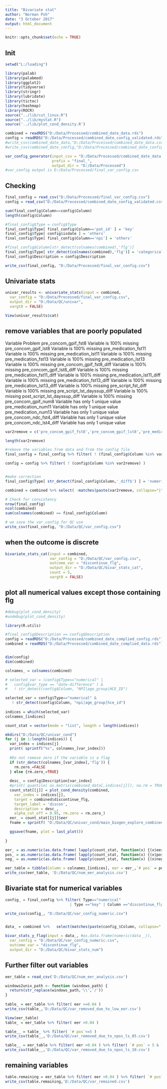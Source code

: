 ```yaml
---
title: "Bivariate stat"
author: "Norman Poh"
date: "3 October 2017"
output: html_document
---
```


```r
knitr::opts_chunk$set(echo = TRUE)
```

## Init
```r
setwd("L:/loading")

library(palab)
library(palabmod)
library(ggplot2)
library(tidyverse)
library(stringr)
library(lubridate)
library(tictoc)
library(hashmap)
library(ROCR)
source("../lib/cut_linux.R")
source("../lib/mystat.R")
source('../lib/plot_cond_density.R')

```

```r
combined = readRDS("D:/Data/Processed/combined_date_data.rds")
config = readRDS("D:/Data/Processed/combined_date_config_validated.rds")
#write_csv(combined_date_data,"D:/Data/Processed/combined_date_data.csv")
#write_csv(combined_date_config,"D:/Data/Processed/combined_date_config_validated.csv")

var_config_generator(input_csv = "D:/Data/Processed/combined_date_data.csv",
                     prefix = "final_",
                     output_dir = "D:/Data/Processed")
#var_config output is D:/Data/Processed/final_var_config.csv
```

## Checking

```r
final_config = read_csv("D:/Data/Processed/final_var_config.csv")
config = read_csv("D:/Data/Processed/combined_date_config_validated.csv")

sum(final_config$Column==config$Column)
length(config$Column)

#final_config$Type = config$Type
final_config$Type[ final_config$Column=='pat_id' ] = 'key'
final_config$Type[ config$isdate ] = 'others'
final_config$Type[ final_config$Column=='npi'] = 'others'

#final_config$Column[str_detect(colnames(combined),'flg')]
final_config$Type[ str_detect(colnames(combined),'flg')] = 'categorical'
final_config$Description = config$Description

write_csv(final_config, "D:/Data/Processed/final_var_config.csv")
```
## Univariate stats

```r
univar_results <- univariate_stats(input = combined,
  var_config = "D:/Data/Processed/final_var_config.csv",
  output_dir = "D:/Data/QC/univar",
  vargt0 = FALSE)

View(univar_results$cat)

```
## remove variables that are poorly populated
Variable	Problem
pre_concom_gpif_fst8	Variable is 100% missing
pre_concom_gpif_lst8	Variable is 100% missing
pre_medication_fst11	Variable is 100% missing
pre_medication_lst11	Variable is 100% missing
pre_medication_fst13	Variable is 100% missing
pre_medication_lst13	Variable is 100% missing
pre_concom_gpif_fst8_diff	Variable is 100% missing
pre_concom_gpif_lst8_diff	Variable is 100% missing
pre_medication_fst11_diff	Variable is 100% missing
pre_medication_lst11_diff	Variable is 100% missing
pre_medication_fst13_diff	Variable is 100% missing
pre_medication_lst13_diff	Variable is 100% missing
pre_script_fst_diff	Variable is 100% missing
pre_script_lst_dayssup_diff	Variable is 100% missing
post_script_lst_dayssup_diff	Variable is 100% missing
pre_concom_gpif_num8	Variable has only 1 unique value
pre_medication_num11	Variable has only 1 unique value
pre_medication_num13	Variable has only 1 unique value
pre_concom_ndc_fst4_diff	Variable has only 1 unique value
pre_concom_ndc_lst4_diff	Variable has only 1 unique value

```r
var2remove = c('pre_concom_gpif_fst8','pre_concom_gpif_lst8','pre_medication_fst11','pre_medication_lst11','pre_medication_fst13','pre_medication_lst13','pre_concom_gpif_fst8_diff','pre_concom_gpif_lst8_diff','pre_medication_fst11_diff','pre_medication_lst11_diff','pre_medication_fst13_diff','pre_medication_lst13_diff','pre_script_fst_diff','pre_script_lst_dayssup_diff','post_script_lst_dayssup_diff','pre_concom_gpif_num8','pre_medication_num11','pre_medication_num13','pre_concom_ndc_fst4_diff','pre_concom_ndc_lst4_diff')

length(var2remove)

#remove the variables from data and from the config file
final_config = final_config %>% filter( ! (final_config$Column %in% var2remove) )

config = config %>% filter( ! (config$Column %in% var2remove) )


#make correction
final_config$Type[ str_detect(final_config$Column,'_diff$') ] = 'numerical'

combined = combined %>% select( -matches(paste(var2remove, collapse="|"))) 

# Check for consistency
nrow(final_config) 
ncol(combined)
sum(colnames(combined) == final_config$Column)

# we save the var_config for QC use
write_csv(final_config, "D:/Data/QC/var_config.csv")
```

## when the outcome is discrete
```r
bivariate_stats_cat(input = combined, 
                    var_config = "D:/Data/QC/var_config.csv",
                    outcome_var = "discontinue_flg", 
                    output_dir = "D:/Data/QC/bivar_stats_cat",
                    count = 5, 
                    vargt0 = FALSE)
```

## plot all numerical values except those containing flg

```r
#debug(plot_cond_density)
#undebug(plot_cond_density)

library(R.utils)

#final_config$Description == config$Description
config = readRDS("D:/Data/Processed/combined_date_complied_config.rds")
combined = readRDS("D:/Data/Processed/combined_date_complied_data.rds")


dim(config)
dim(combined)

colnames_ = colnames(combined)

# selected_var = (config$Type=="numerical" |
#   config$var_type == "date-difference" ) & 
#   ! str_detect(config$Column, "NPI|age_group|HCE_ID")

selected_var = config$Type=="numerical" &
   ! str_detect(config$Column, "npi|age_group|hce_id")
        
indices = which(selected_var)
colnames_[indices]

count_stat = vector(mode = "list", length = length(indices))

mkdirs("D:/Data/QC/univar_cond")
for (j in 1:length(indices)) {
  var_index = indices[j]
  print( sprintf("%s", colnames_[var_index]))
  
  #Do not remove zero if the variable is a flag
  if (str_detect(colnames_[var_index],'flg')) {
    rm.zero_=FALSE
  } else {rm.zero_=TRUE}
  
  desc_ = config$Description[var_index]
  #print( quantile( as.matrix(combined_data[,indices[j]]), na.rm = TRUE) ) 
  count_stat[[j]] = plot_cond_density(combined, 
    var_index = indices[j], 
    target = combined$discontinue_flg,
    target_label = 'discon',
    description = desc_,
    alpha_cut_off = 0.95, rm.zero = rm.zero_)
  eer_ = count_stat[[j]]$eer
  fname = sprintf( "D:/Data/QC/univar_cond/main_biogen_explore_combined_data_datediff__cond_density__%s.png",colnames_[indices[j]] )

  ggsave(fname, plot = last_plot())
  
}

eer_ = as.numeric(as.data.frame( lapply(count_stat, function(x) {(x$eer)})) )
pos_ = as.numeric(as.data.frame( lapply(count_stat, function(x) {(x$pos)})) )
neg_ = as.numeric(as.data.frame( lapply(count_stat, function(x) {(x$neg)})) )

eer_table = tibble(Column = colnames_[indices], eer = eer_,`# pos` = pos_, `# neg` = neg_)
write_csv(eer_table, 'D:/Data/QC/num_eer_analysis.csv')

```

## Bivariate stat for numerical variables

```r
config_ = final_config %>% filter( Type=="numerical" 
                             | Type =="key" | Column =="discontinue_flg")

write_csv(config_, "D:/Data/QC/var_config_numeric.csv")


data_ = combined %>%   select(matches(paste(config_$Column, collapse="|")))

bivar_stats_y_flag(input = data_, #as.data.frame(numeric(data__)), 
  var_config = "D:/Data/QC/var_config_numeric.csv",
  outcome_var = "discontinue_flg",
  output_dir = "D:/Data/QC/bivar_stats_num")
```

## Further filter out variables
```r
eer_table = read_csv('D:/Data/QC/num_eer_analysis.csv')

windows2unix_path <- function (windows_path) {
  return(str_replace(windows_path,'\\','/'))
}
  
table_ = eer_table %>% filter( eer <=0.04 )
write_csv(table_,'D:/Data/QC/var_removed_due_to_low_eer.csv')

View(eer_table)
table_ = eer_table %>% filter( eer >0.04 )

table__ = table_ %>% filter( `# pos`<=5 )
write_csv(table__,'D:/Data/QC/var_removed_due_to_npos_ls_05.csv')

table__ = eer_table %>% filter( eer >0.04 ) %>% filter( `# pos` > 5 & `# pos`<=10 )
write_csv(table__,'D:/Data/QC/var_removed_due_to_npos_ls_10.csv')

```

## remaining variables
```r

table.remaining = eer_table %>% filter( eer >0.04 ) %>% filter( `# pos`>10 ) 
write_csv(table.remaining,'D:/Data/QC/var_remained.csv')

```